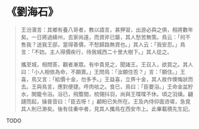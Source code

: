 # 《劉海石》

> 王汾濱言：其鄉有養八哥者，教以語言，甚狎習，出游必與之俱，相將數年矣。一日將過絳州，去家尚遠，而資斧已罄，其人愁苦無策。鳥云：「何不售我？送我王邸，當得善價，不愁歸路無資也。」其人云：「我安忍。」鳥言：「不妨。主人得價疾行，待我城西二十里大樹下。」其人從之。
>
> 攜至城，相問答，觀者漸眾。有中貴見之，聞諸王。王召入，欲買之。其人曰：「小人相依為命，不願賣。」王問鳥：「汝願住否？」言：「願住。」王喜，鳥又言：「給價十金，勿多予。」王益喜，立畀十金，其人故作懊悔狀而去。王與鳥言，應對便捷。呼肉啖之。食已，鳥曰：「臣要浴。」王命金盆貯水，開籠令浴。浴已，飛簷間，梳翎抖羽，尚與王喋喋不休。頃之羽燥。翩躚而起，操晉音曰：「臣去呀！」顧盼已失所在。王及內侍仰面咨嗟，急覓其人則已渺矣。後有往秦中者，見其人攜鳥在西安市上。此畢載積先生記。

TODO
